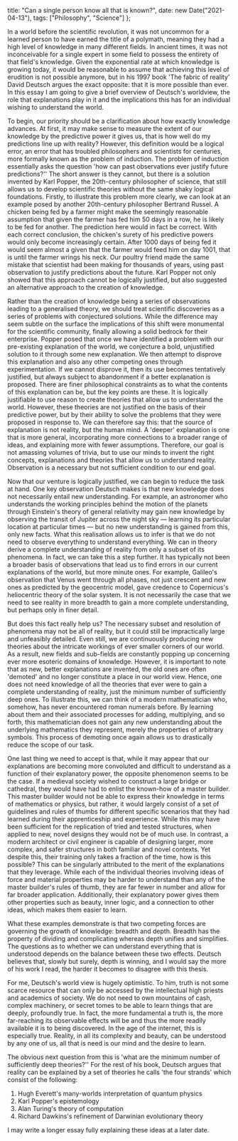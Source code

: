 
  title: "Can a single person know all that is known?",
  date: new Date("2021-04-13"),
  tags: ["Philosophy", "Science"]
};

<BlogImage 
  src="/blog/knowledge/thinker.jpeg"
  caption="'Le Penseur' in the Musée Rodin in Paris"
/>

In a world before the scientific revolution, it was not uncommon for a learned person to have earned the title of a polymath, meaning they had a high level of knowledge in many different fields. In ancient times, it was not inconceivable for a single expert in some field to possess the entirety of that field's knowledge. Given the exponential rate at which knowledge is growing today, it would be reasonable to assume that achieving this level of erudition is not possible anymore, but in his 1997 book 'The fabric of reality' David Deutsch argues the exact opposite: that it is more possible than ever. In this essay I am going to give a brief overview of Deutsch's worldview, the role that explanations play in it and the implications this has for an individual wishing to understand the world.

To begin, our priority should be a clarification about how exactly knowledge advances. At first, it may make sense to measure the extent of our knowledge by the predictive power it gives us, that is how well do my predictions line up with reality? However, this definition would be a logical error, an error that has troubled philosophers and scientists for centuries, more formally known as the problem of induction. The problem of induction essentially asks the question 'how can past observations ever justify future predictions?'' The short answer is they cannot, but there is a solution invented by Karl Popper, the 20th-century philosopher of science, that still allows us to develop scientific theories without the same shaky logical foundations. Firstly, to illustrate this problem more clearly, we can look at an example posed by another 20th-century philosopher Bertrand Russel. A chicken being fed by a farmer might make the seemingly reasonable assumption that given the farmer has fed him 50 days in a row, he is likely to be fed for another. The prediction here would in fact be correct. With each correct conclusion, the chicken's surety of his predictive powers would only become increasingly certain. After 1000 days of being fed it would seem almost a given that the farmer would feed him on day 1001, that is until the farmer wrings his neck. Our poultry friend made the same mistake that scientist had been making for thousands of years, using past observation to justify predictions about the future. Karl Popper not only showed that this approach cannot be logically justified, but also suggested an alternative approach to the creation of knowledge.

<BlogImage 
  src="/blog/knowledge/popper.jpeg"
  caption="Karl Popper"
/>

Rather than the creation of knowledge being a series of observations leading to a generalised theory, we should treat scientific discoveries as a series of problems with conjectured solutions. While the difference may seem subtle on the surface the implications of this shift were monumental for the scientific community, finally allowing a solid bedrock for their enterprise. Popper posed that once we have identified a problem with our pre-existing explanation of the world, we conjecture a bold, unjustified solution to it through some new explanation. We then attempt to disprove this explanation and also any other competing ones through experimentation. If we cannot disprove it, then its use becomes tentatively justified, but always subject to abandonment if a better explanation is proposed. There are finer philosophical constraints as to what the contents of this explanation can be, but the key points are these. It is logically justifiable to use reason to create theories that allow us to understand the world. However, these theories are not justified on the basis of their predictive power, but by their ability to solve the problems that they were proposed in response to. We can therefore say this: that the source of explanation is not reality, but the human mind. A 'deeper' explanation is one that is more general, incorporating more connections to a broader range of ideas, and explaining more with fewer assumptions. Therefore, our goal is not amassing volumes of trivia, but to use our minds to invent the right concepts, explanations and theories that allow us to understand reality. Observation is a necessary but not sufficient condition to our end goal.

Now that our venture is logically justified, we can begin to reduce the task at hand. One key observation Deutsch makes is that new knowledge does not necessarily entail new understanding. For example, an astronomer who understands the working principles behind the motion of the planets through Einstein's theory of general relativity may gain new knowledge by observing the transit of Jupiter across the night sky — learning its particular location at particular times — but no new understanding is gained from this, only new facts. What this realisation allows us to infer is that we do not need to observe everything to understand everything. We can in theory derive a complete understanding of reality from only a subset of its phenomena. In fact, we can take this a step further. It has typically not been a broader basis of observations that lead us to find errors in our current explanations of the world, but more minute ones. For example, Galileo's observation that Venus went through all phases, not just crescent and new ones as predicted by the geocentric model, gave credence to Copernicus's heliocentric theory of the solar system. It is not necessarily the case that we need to see reality in more breadth to gain a more complete understanding, but perhaps only in finer detail.

<BlogImage 
  src="/blog/knowledge/geocentric.jpeg"
  caption="The Ptolemaic geocentric model of the universe (1568)"
/>

But does this fact really help us? The necessary subset and resolution of phenomena may not be all of reality, but it could still be impractically large and unfeasibly detailed. Even still, we are continuously producing new theories about the intricate workings of ever smaller corners of our world. As a result, new fields and sub-fields are constantly popping up concerning ever more esoteric domains of knowledge. However, it is important to note that as new, better explanations are invented, the old ones are often 'demoted' and no longer constitute a place in our world view. Hence, one does not need knowledge of all the theories that ever were to gain a complete understanding of reality, just the minimum number of sufficiently deep ones. To illustrate this, we can think of a modern mathematician who, somehow, has never encountered roman numerals before. By learning about them and their associated processes for adding, multiplying, and so forth, this mathematician does not gain any new understanding about the underlying mathematics they represent, merely the properties of arbitrary symbols. This process of demoting once again allows us to drastically reduce the scope of our task.

One last thing we need to accept is that, while it may appear that our explanations are becoming more convoluted and difficult to understand as a function of their explanatory power, the opposite phenomenon seems to be the case. If a medieval society wished to construct a large bridge or cathedral, they would have had to enlist the known-how of a master builder. This master builder would not be able to express their knowledge in terms of mathematics or physics, but rather, it would largely consist of a set of guidelines and rules of thumbs for different specific scenarios that they had learned during their apprenticeship and experience. While this may have been sufficient for the replication of tried and tested structures, when applied to new, novel designs they would not be of much use. In contrast, a modern architect or civil engineer is capable of designing larger, more complex, and safer structures in both familiar and novel contexts. Yet despite this, their training only takes a fraction of the time, how is this possible? This can be singularly attributed to the merit of the explanations that they leverage. While each of the individual theories involving ideas of force and material properties may be harder to understand than any of the master builder's rules of thumb, they are far fewer in number and allow for far broader application. Additionally, their explanatory power gives them other properties such as beauty, inner logic, and a connection to other ideas, which makes them easier to learn.

<BlogImage 
  src="/blog/knowledge/cathedral.jpeg"
  caption="Milan Cathedral"
/>

What these examples demonstrate is that two competing forces are governing the growth of knowledge: breadth and depth. Breadth has the property of dividing and complicating whereas depth unifies and simplifies. The questions as to whether we can understand everything that is understood depends on the balance between these two effects. Deutsch believes that, slowly but surely, depth is winning, and I would say the more of his work I read, the harder it becomes to disagree with this thesis.

For me, Deutsch's world view is hugely optimistic. To him, truth is not some scarce resource that can only be accessed by the intellectual high priests and academics of society. We do not need to own mountains of cash, complex machinery, or secret tomes to be able to learn things that are deeply, profoundly true. In fact, the more fundamental a truth is, the more far-reaching its observable effects will be and thus the more readily available it is to being discovered. In the age of the internet, this is especially true. Reality, in all its complexity and beauty, can be understood by any one of us, all that is need is our mind and the desire to learn.

The obvious next question from this is 'what are the minimum number of sufficiently deep theories?'' For the rest of his book, Deutsch argues that reality can be explained by a set of theories he calls 'the four strands' which consist of the following:

1. Hugh Everett's many-worlds interpretation of quantum physics
2. Karl Popper's epistemology
3. Alan Turing's theory of computation
4. Richard Dawkins's refinement of Darwinian evolutionary theory

I may write a longer essay fully explaining these ideas at a later date.

